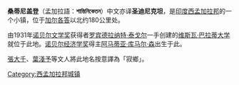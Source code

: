 '''桑蒂尼盖登'''（孟加拉語：'''শান্তিনিকেতন'''）中文亦译'''圣迪尼克坦'''，是[[印度|印度]][[西孟加拉邦|西孟加拉邦]]的一个小镇，位于[[加尔各答|加尔各答]]以北约180公里处。

由1931年[[诺贝尔文学奖|诺贝尔文学奖]]获得者[[罗宾德拉纳特·泰戈尔|罗宾德拉纳特·泰戈尔]]一手创建的[[维斯瓦·巴拉蒂大学|维斯瓦·巴拉蒂大学]]就位于此地。[[诺贝尔经济学奖|诺贝尔经济学奖]]得主[[阿马蒂亚·库马尔·森|阿马蒂亚·库马尔·森]]出生于此。

[[張大千|張大千]]、[[葉淺予|葉淺予]]等文人將此地名按意譯為「寂鄉」。

{{india-geo-stub}}

[[Category:西孟加拉邦城镇|Category:西孟加拉邦城镇]]